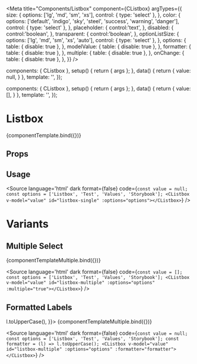 
<Meta
  title="Components/Listbox"
  component={CListbox}
  argTypes={{
    size: {
      options: ['lg', 'md', 'sm', 'xs'],
      control: { type: 'select' },
    },
    color: {
      options: ['default', 'indigo', 'sky', 'steel', 'success', 'warning', 'danger'],
      control: { type: 'select' },
    },
    placeholder: {
      control:'text',
    },
    disabled: {
      control:'boolean',
    },
    transparent: {
      control:'boolean',
    },
    optionListSize: {
      options: ['lg', 'md', 'sm', 'xs', 'auto'],
      control: { type: 'select' },
    },
    options: {
      table: { disable: true },
    },
    modelValue: {
      table: { disable: true },
    },
    formatter: {
      table: { disable: true },
    },
    multiple: {
      table: { disable: true },
    },
    onChange: {
      table: { disable: true },
    },
  }}
/>

<!--- Component template -->

  components: { CListbox },
  setup() {
    return { args };
  },
  data() {
    return {
      value: null,
    }
  },
  template: '<CListbox v-bind="args" v-model="value"></CListbox>',
});

  components: { CListbox },
  setup() {
    return { args };
  },
  data() {
    return {
      value: [],
    }
  },
  template: '<CListbox v-bind="args" v-model="value"></CListbox>',
});

<!--- Component documentation -->

# Listbox

<Canvas withSource='none'>
  <Story name="Overview" height="250px"
        args={{
          options: ['Listbox', 'Test', 'Values', 'Storybook'],
        }}>
    {componentTemplate.bind({})}
  </Story>
</Canvas>

## Props
<ArgsTable story="Overview" />

## Usage
<Source
  language='html'
  dark
  format={false}
  code={`
const value = null;
const options = ['Listbox', 'Test', 'Values', 'Storybook'];
<CListbox v-model="value" id="listbox-single" :options="options"></CListbox>
`}
/>

# Variants

## Multiple Select
<Canvas withSource='none'>
  <Story name="Multiple" height="250px"
        args={{
          options: ['Listbox', 'Test', 'Values', 'Storybook'],
          multiple: true,
        }}>
    {componentTemplateMultiple.bind({})}
  </Story>
</Canvas>

<Source
  language='html'
  dark
  format={false}
  code={`
const value = [];
const options = ['Listbox', 'Test', 'Values', 'Storybook'];
<CListbox v-model="value" id="listbox-multiple" :options="options" :multiple="true"></CListbox>
`}
/>


## Formatted Labels
<Canvas withSource='none'>
  <Story name="Formatted" height="250px"
        args={{
          options: ['Listbox', 'Test', 'Values', 'Storybook'],
          formatter: (l) => l.toUpperCase(),
        }}>
    {componentTemplateMultiple.bind({})}
  </Story>
</Canvas>

<Source
  language='html'
  dark
  format={false}
  code={`
const value = null;
const options = ['Listbox', 'Test', 'Values', 'Storybook'];
const formatter = (l) => l.toUpperCase();
<CListbox v-model="value" id="listbox-multiple" :options="options" :formatter="formatter"></CListbox>
`}
/>
